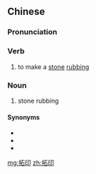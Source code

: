 ==Chinese==
{{zh-forms}}

===Pronunciation===
{{zh-pron
|m=tàyìn
|cat=v,n
}}

===Verb===
{{zh-verb}}

# to make a [[stone]] [[rubbing]]

===Noun===
{{zh-noun}}

# stone rubbing

====Synonyms====
* {{zh-l|拓本}}
* {{zh-l|拓片}}
* {{zh-l|拓印圖}}

[[mg:拓印]]
[[zh:拓印]]